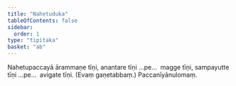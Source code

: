 ```yaml
---
title: "Nahetuduka"
tableOfContents: false
sidebar:
  order: 1
type: "tipitaka"
basket: "ab"
---
```



<DynamicBreadcrumb />

<Division number="85">

<Paragraph number="231">
Nahetupaccayā ārammaṇe tīṇi, anantare tīṇi …pe…  magge tīṇi, sampayutte tīṇi …pe…  avigate tīṇi. (Evaṃ gaṇetabbaṃ.)

</Paragraph>
</Division>

<Paragraph number="232" type="center">
Paccanīyānulomaṃ.
</Paragraph>